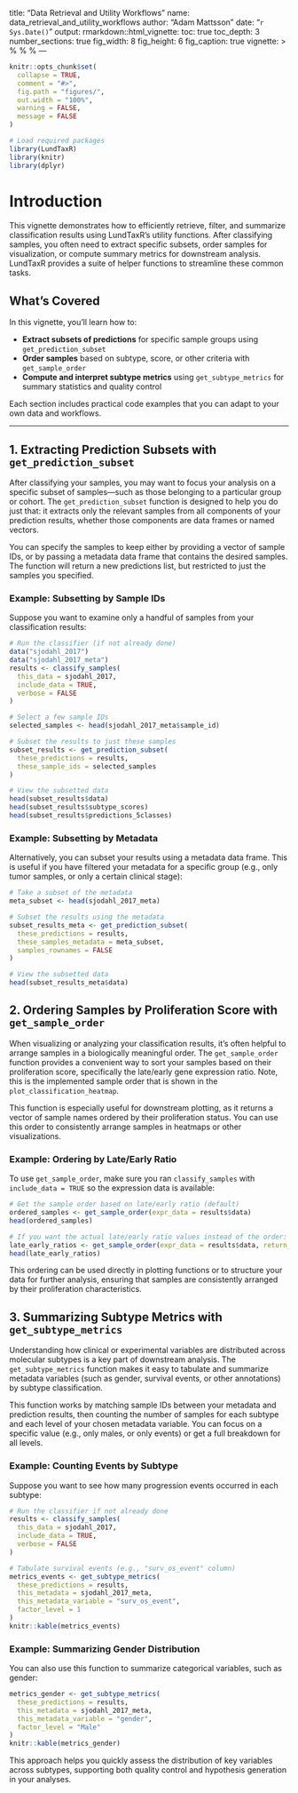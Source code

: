 title: "Data Retrieval and Utility Workflows"
name: data_retrieval_and_utility_workflows
author: "Adam Mattsson"
date: "`r Sys.Date()`"
output: 
  rmarkdown::html_vignette:
    toc: true
    toc_depth: 3
    number_sections: true
    fig_width: 8
    fig_height: 6
    fig_caption: true
vignette: >
  %\VignetteIndexEntry{Data Retrieval and Utility Workflows}
  %\VignetteEngine{knitr::rmarkdown}
  %\VignetteEncoding{UTF-8}
---

```r
knitr::opts_chunk$set(
  collapse = TRUE,
  comment = "#>",
  fig.path = "figures/",
  out.width = "100%",
  warning = FALSE,
  message = FALSE
)

# Load required packages
library(LundTaxR)
library(knitr)
library(dplyr)
```

# Introduction

This vignette demonstrates how to efficiently retrieve, filter, and summarize classification results using LundTaxR’s utility functions. After classifying samples, you often need to extract specific subsets, order samples for visualization, or compute summary metrics for downstream analysis. LundTaxR provides a suite of helper functions to streamline these common tasks.

## What’s Covered

In this vignette, you’ll learn how to:

- **Extract subsets of predictions** for specific sample groups using `get_prediction_subset`
- **Order samples** based on subtype, score, or other criteria with `get_sample_order`
- **Compute and interpret subtype metrics** using `get_subtype_metrics` for summary statistics and quality control

Each section includes practical code examples that you can adapt to your own data and workflows.

---

## 1. Extracting Prediction Subsets with `get_prediction_subset`

After classifying your samples, you may want to focus your analysis on a specific subset of samples—such as those belonging to a particular group or cohort. The `get_prediction_subset` function is designed to help you do just that: it extracts only the relevant samples from all components of your prediction results, whether those components are data frames or named vectors.

You can specify the samples to keep either by providing a vector of sample IDs, or by passing a metadata data frame that contains the desired samples. The function will return a new predictions list, but restricted to just the samples you specified.

### Example: Subsetting by Sample IDs

Suppose you want to examine only a handful of samples from your classification results:

```r
# Run the classifier (if not already done)
data("sjodahl_2017")
data("sjodahl_2017_meta")
results <- classify_samples(
  this_data = sjodahl_2017,
  include_data = TRUE,
  verbose = FALSE
)

# Select a few sample IDs
selected_samples <- head(sjodahl_2017_meta$sample_id)

# Subset the results to just these samples
subset_results <- get_prediction_subset(
  these_predictions = results,
  these_sample_ids = selected_samples
)

# View the subsetted data
head(subset_results$data)
head(subset_results$subtype_scores)
head(subset_results$predictions_5classes)
```

### Example: Subsetting by Metadata

Alternatively, you can subset your results using a metadata data frame. This is useful if you have filtered your metadata for a specific group (e.g., only tumor samples, or only a certain clinical stage):

```r
# Take a subset of the metadata
meta_subset <- head(sjodahl_2017_meta)

# Subset the results using the metadata
subset_results_meta <- get_prediction_subset(
  these_predictions = results,
  these_samples_metadata = meta_subset,
  samples_rownames = FALSE
)

# View the subsetted data
head(subset_results_meta$data)
```

## 2. Ordering Samples by Proliferation Score with `get_sample_order`

When visualizing or analyzing your classification results, it’s often helpful to arrange samples in a biologically meaningful order. The `get_sample_order` function provides a convenient way to sort your samples based on their proliferation score, specifically the late/early gene expression ratio. Note, this is the implemented sample order
that is shown in the `plot_classification_heatmap`.

This function is especially useful for downstream plotting, as it returns a vector of sample names ordered by their proliferation status. You can use this order to consistently arrange samples in heatmaps or other visualizations.

### Example: Ordering by Late/Early Ratio

To use `get_sample_order`, make sure you ran `classify_samples` with `include_data = TRUE` so the expression data is available:

```r
# Get the sample order based on late/early ratio (default)
ordered_samples <- get_sample_order(expr_data = results$data)
head(ordered_samples)

# If you want the actual late/early ratio values instead of the order:
late_early_ratios <- get_sample_order(expr_data = results$data, return_this = "late_early")
head(late_early_ratios)
```

This ordering can be used directly in plotting functions or to structure your data for further analysis, ensuring that samples are consistently arranged by their proliferation characteristics.

## 3. Summarizing Subtype Metrics with `get_subtype_metrics`

Understanding how clinical or experimental variables are distributed across molecular subtypes is a key part of downstream analysis. The `get_subtype_metrics` function makes it easy to tabulate and summarize metadata variables (such as gender, survival events, or other annotations) by subtype classification.

This function works by matching sample IDs between your metadata and prediction results, then counting the number of samples for each subtype and each level of your chosen metadata variable. You can focus on a specific value (e.g., only males, or only events) or get a full breakdown for all levels.

### Example: Counting Events by Subtype

Suppose you want to see how many progression events occurred in each subtype:

```r
# Run the classifier if not already done
results <- classify_samples(
  this_data = sjodahl_2017,
  include_data = TRUE,
  verbose = FALSE
)

# Tabulate survival events (e.g., "surv_os_event" column)
metrics_events <- get_subtype_metrics(
  these_predictions = results,
  this_metadata = sjodahl_2017_meta,
  this_metadata_variable = "surv_os_event",
  factor_level = 1
)
knitr::kable(metrics_events)
```

### Example: Summarizing Gender Distribution

You can also use this function to summarize categorical variables, such as gender:

```r
metrics_gender <- get_subtype_metrics(
  these_predictions = results,
  this_metadata = sjodahl_2017_meta,
  this_metadata_variable = "gender",
  factor_level = "Male"
)
knitr::kable(metrics_gender)
```

This approach helps you quickly assess the distribution of key variables across subtypes, supporting both quality control and hypothesis generation in your analyses.